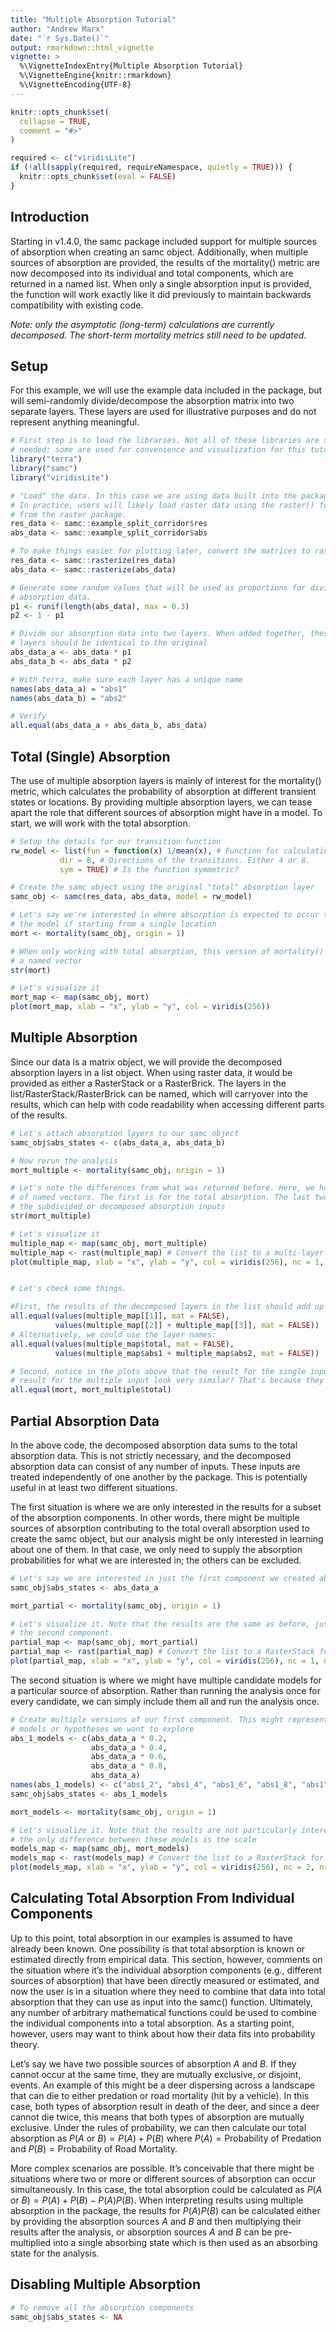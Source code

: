 ```yaml
---
title: "Multiple Absorption Tutorial"
author: "Andrew Marx"
date: "`r Sys.Date()`"
output: rmarkdown::html_vignette
vignette: >
  %\VignetteIndexEntry{Multiple Absorption Tutorial}
  %\VignetteEngine{knitr::rmarkdown}
  %\VignetteEncoding{UTF-8}
---
```


```r
knitr::opts_chunk$set(
  collapse = TRUE,
  comment = "#>"
)

required <- c("viridisLite")
if (!all(sapply(required, requireNamespace, quietly = TRUE))) {
  knitr::opts_chunk$set(eval = FALSE)
}
```

## Introduction

Starting in v1.4.0, the samc package included support for multiple sources of absorption when creating an samc object. Additionally, when multiple sources of absorption are provided, the results of the mortality() metric are now decomposed into its individual and total components, which are returned in a named list. When only a single absorption input is provided, the function will work exactly like it did previously to maintain backwards compatibility with existing code.

*Note: only the asymptotic (long-term) calculations are currently decomposed. The short-term mortality metrics still need to be updated.*


## Setup

For this example, we will use the example data included in the package, but will semi-randomly divide/decompose the absorption matrix into two separate layers. These layers are used for illustrative purposes and do not represent anything meaningful.

```r
# First step is to load the libraries. Not all of these libraries are strictly
# needed; some are used for convenience and visualization for this tutorial.
library("terra")
library("samc")
library("viridisLite")

# "Load" the data. In this case we are using data built into the package.
# In practice, users will likely load raster data using the raster() function
# from the raster package.
res_data <- samc::example_split_corridor$res
abs_data <- samc::example_split_corridor$abs

# To make things easier for plotting later, convert the matrices to rasters
res_data <- samc::rasterize(res_data)
abs_data <- samc::rasterize(abs_data)

# Generate some random values that will be used as proportions for dividing the
# absorption data.
p1 <- runif(length(abs_data), max = 0.3)
p2 <- 1 - p1

# Divide our absorption data into two layers. When added together, these two
# layers should be identical to the original
abs_data_a <- abs_data * p1
abs_data_b <- abs_data * p2

# With terra, make sure each layer has a unique name
names(abs_data_a) = "abs1"
names(abs_data_b) = "abs2"

# Verify
all.equal(abs_data_a + abs_data_b, abs_data)
```


## Total (Single) Absorption

The use of multiple absorption layers is mainly of interest for the mortality() metric, which calculates the probability of absorption at different transient states or locations. By providing multiple absorption layers, we can tease apart the role that different sources of absorption might have in a model. To start, we will work with the total absorption.

```r
# Setup the details for our transition function
rw_model <- list(fun = function(x) 1/mean(x), # Function for calculating transition probabilities
           dir = 8, # Directions of the transitions. Either 4 or 8.
           sym = TRUE) # Is the function symmetric?

# Create the samc object using the original "total" absorption layer
samc_obj <- samc(res_data, abs_data, model = rw_model)

# Let's say we're interested in where absorption is expected to occur throughout
# the model if starting from a single location
mort <- mortality(samc_obj, origin = 1)

# When only working with total absorption, this version of mortality() returns
# a named vector
str(mort)

# Let's visualize it
mort_map <- map(samc_obj, mort)
plot(mort_map, xlab = "x", ylab = "y", col = viridis(256))
```


## Multiple Absorption

Since our data is a matrix object, we will provide the decomposed absorption layers in a list object. When using raster data, it would be provided as either a RasterStack or a RasterBrick. The layers in the list/RasterStack/RasterBrick can be named, which will carryover into the results, which can help with code readability when accessing different parts of the results.

```r
# Let's attach absorption layers to our samc object
samc_obj$abs_states <- c(abs_data_a, abs_data_b)

# Now rerun the analysis
mort_multiple <- mortality(samc_obj, origin = 1)

# Let's note the differences from what was returned before. Here, we have a list
# of named vectors. The first is for the total absorption. The last two are for
# the subdivided or decomposed absorption inputs
str(mort_multiple)

# Let's visualize it
multiple_map <- map(samc_obj, mort_multiple)
multiple_map <- rast(multiple_map) # Convert the list to a multi-layer SpatRaster for plotting
plot(multiple_map, xlab = "x", ylab = "y", col = viridis(256), nc = 1, nr = 3)


# Let's check some things.

#First, the results of the decomposed layers in the list should add up to the total result
all.equal(values(multiple_map[[1]], mat = FALSE),
          values(multiple_map[[2]] + multiple_map[[3]], mat = FALSE))
# Alternatively, we could use the layer names:
all.equal(values(multiple_map$total, mat = FALSE),
          values(multiple_map$abs1 + multiple_map$abs2, mat = FALSE))

# Second, notice in the plots above that the result for the single input and the total
# result for the multiple input look very similar? That's because they are identical
all.equal(mort, mort_multiple$total)

```


## Partial Absorption Data

In the above code, the decomposed absorption data sums to the total absorption data. This is not strictly necessary, and the decomposed absorption data can consist of any number of inputs. These inputs are treated independently of one another by the package. This is potentially useful in at least two different situations.

The first situation is where we are only interested in the results for a subset of the absorption components. In other words, there might be multiple sources of absorption contributing to the total overall absorption used to create the samc object, but our analysis might be only interested in learning about one of them. In that case, we only need to supply the absorption probabilities for what we are interested in; the others can be excluded.

```r
# Let's say we are interested in just the first component we created above
samc_obj$abs_states <- abs_data_a

mort_partial <- mortality(samc_obj, origin = 1)

# Let's visualize it. Note that the results are the same as before, just without
# the second component.
partial_map <- map(samc_obj, mort_partial)
partial_map <- rast(partial_map) # Convert the list to a RasterStack for plotting
plot(partial_map, xlab = "x", ylab = "y", col = viridis(256), nc = 1, nr = 3)
```

The second situation is where we might have multiple candidate models for a particular source of absorption. Rather than running the analysis once for every candidate, we can simply include them all and run the analysis once.

```r
# Create multiple versions of our first component. This might represent multiple
# models or hypotheses we want to explore
abs_1_models <- c(abs_data_a * 0.2,
                  abs_data_a * 0.4,
                  abs_data_a * 0.6,
                  abs_data_a * 0.8,
                  abs_data_a)
names(abs_1_models) <- c("abs1_2", "abs1_4", "abs1_6", "abs1_8", "abs1")
samc_obj$abs_states <- abs_1_models

mort_models <- mortality(samc_obj, origin = 1)

# Let's visualize it. Note that the results are not particularly interesting visually;
# the only difference between these models is the scale
models_map <- map(samc_obj, mort_models)
models_map <- rast(models_map) # Convert the list to a RasterStack for plotting
plot(models_map, xlab = "x", ylab = "y", col = viridis(256), nc = 2, nr = 3)
```


## Calculating Total Absorption From Individual Components

Up to this point, total absorption in our examples is assumed to have already been known. One possibility is that total absorption is known or estimated directly from empirical data. This section, however, comments on the situation where it's the individual absorption components (e.g., different sources of absorption) that have been directly measured or estimated, and now the user is in a situation where they need to combine that data into total absorption that they can use as input into the samc() function. Ultimately, any number of arbitrary mathematical functions could be used to combine the individual components into a total absorption. As a starting point, however, users may want to think about how their data fits into probability theory.

Let's say we have two possible sources of absorption $A$ and $B$. If they cannot occur at the same time, they are mutually exclusive, or disjoint, events. An example of this might be a deer dispersing across a landscape that can die to either predation or road mortality (hit by a vehicle). In this case, both types of absorption result in death of the deer, and since a deer cannot die twice, this means that both types of absorption are mutually exclusive. Under the rules of probability, we can then calculate our total absorption as $P(A\text{ or }B) = P(A) + P(B)$ where $P(A) = \text{Probability of Predation}$ and $P(B) = \text{Probability of Road Mortality}$.

More complex scenarios are possible. It's conceivable that there might be situations where two or more or different sources of absorption can occur simultaneously. In this case, the total absorption could be calculated as $P(A\text{ or }B) = P(A) + P(B) - P(A)P(B)$. When interpreting results using multiple absorption in the package, the results for $P(A)P(B)$ can be calculated either by providing the absorption sources $A$ and $B$ and then multiplying their results after the analysis, or absorption sources $A$ and $B$ can be pre-multiplied into a single absorbing state which is then used as an absorbing state for the analysis.


## Disabling Multiple Absorption

```r
# To remove all the absorption components
samc_obj$abs_states <- NA
```

